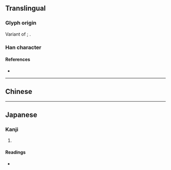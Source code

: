 {{character info/new}}
{{also|悴}}
==Translingual==

===Glyph origin===
Variant of {{l|mul|悴}}; {{Han simp|悴|f=卒|t=卆}}.

===Han character===
{{Han char|rn=61|rad=心|as=04|sn=7|four=|canj=PKNJ|ids=⿰忄卆}}

====References====
* {{Han ref|kx=0378.120|dkj=10381|dj=0706.120|hdz=42277.150|uh=5FF0|ud=24560}}

----

==Chinese==
{{zh-see|悴|ssv}}

----

==Japanese==

===Kanji===
{{ja-kanji|grade=|rs=心04}}

# {{defn|lang=ja|sort=心04}}

====Readings====
* {{ja-readings|on=[[すい]] (sui)|kun=[[せがれ]] (segare)}}